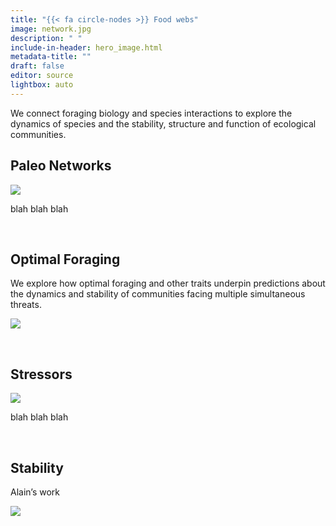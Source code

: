 ```yaml
---
title: "{{< fa circle-nodes >}} Food webs"
image: network.jpg
description: " "
include-in-header: hero_image.html
metadata-title: ""
draft: false
editor: source
lightbox: auto
---
```


We connect foraging biology and species interactions to explore the dynamics of species and the stability, structure and function of ecological communities.

<!-- PROJECT 1 -->
## <i class="fa-solid fa-skull"></i> Paleo Networks
::: {.grid}

::: {.g-col-7}
![](images/Raptor.jpg)
:::

::: {.g-col-5}
blah blah blah
:::

:::

<br>

<!-- PROJECT 2 -->
## <i class="fa-solid fa-carrot"></i> Optimal Foraging

::: {.grid}

::: {.g-col-5}
We explore how optimal foraging and other traits underpin predictions about the dynamics and stability of communities facing multiple simultaneous threats.
:::

::: {.g-col-7}
![](images/hunter.png)
:::

:::

<br>

<!-- PROJECT 3 -->
## <i class="fa-solid fa-arrows-to-circle"></i> Stressors

::: {.grid}

::: {.g-col-7}
![](images/Raptor.jpg)
:::

::: {.g-col-5}
blah blah blah
:::

:::

<br>

<!-- PROJECT 4 -->
## <i class="fa-solid fa-chart-line"></i> Stability

::: {.grid}

::: {.g-col-5}
Alain's work
:::

::: {.g-col-7}
![](images/Raptor.jpg)
:::

:::
